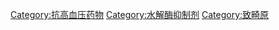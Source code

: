 {{Commonscat|ACE inhibitors}}

[[Category:抗高血压药物|Category:抗高血压药物]]
[[Category:水解酶抑制剂|Category:水解酶抑制剂]]
[[Category:致畸原|Category:致畸原]]